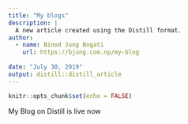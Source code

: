 ```yaml
---
title: "My blogs"
description: |
  A new article created using the Distill format.
author:
  - name: Binod Jung Bogati 
    url: https://bjung.com.np/my-blog
    
date: "July 30, 2019"
output: distill::distill_article
---
```


```r
knitr::opts_chunk$set(echo = FALSE)
```

My Blog on Distill is live now





